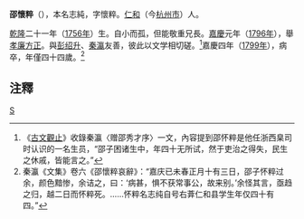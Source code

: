 '''邵懷粹'''（{{bd|1756年||1799年|}}），本名志純，字懷粹。[[仁和县|仁和]]（今[[杭州市|杭州市]]）人。

[[乾隆|乾隆]]二十一年（[[1756年|1756年]]）生。自小而孤，但能敬重兄長。[[嘉慶|嘉慶]]元年（[[1796年|1796年]]），舉[[孝廉方正|孝廉方正]]。與[[彭绍升|彭绍升]]、[[秦瀛|秦瀛]]友善，彼此以文学相切磋。<ref>《[[古文觀止|古文觀止]]》收錄秦瀛〈赠邵秀才序〉一文，內容提到邵怀粹是他任浙西臬司时认识的一名生员，“邵子困诸生中，年四十无所试，然于吏治之得失，民生之休戚，皆能言之。”</ref>嘉慶四年（[[1799年|1799年]]），病卒，年僅四十四歲。<ref>秦瀛《文集》卷六《邵懷粹哀辭》：“嘉庆已未春正月十有三日，邵子怀粹过余，颜色黯惨，余诘之，曰：‘病甚，惧不获常事公，故来别。’余怪其言，亟趋之归，越二日而怀粹死。……怀粹名志纯自号右葊仁和县学生年仅四十有四。”</ref>

==注釋==
{{reflist}}

[[Category:清朝生员|S]]